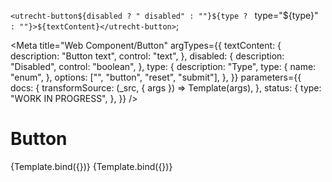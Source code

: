 <!--
@license EUPL-1.2
Copyright (c) 2021 Gemeente Utrecht
Copyright (c) 2021 Robbert Broersma
-->



  `<utrecht-button${disabled ? " disabled" : ""}${type ? ` type="${type}"` : ""}>${textContent}</utrecht-button>`;

<Meta
  title="Web Component/Button"
  argTypes={{
    textContent: {
      description: "Button text",
      control: "text",
    },
    disabled: {
      description: "Disabled",
      control: "boolean",
    },
    type: {
      description: "Type",
      type: {
        name: "enum",
      },
      options: ["", "button", "reset", "submit"],
    },
  }}
  parameters={{
    docs: {
      transformSource: (_src, { args }) => Template(args),
    },
    status: {
      type: "WORK IN PROGRESS",
    },
  }}
/>

# Button

<Canvas>
  <Story
    name="Button"
    args={{
      disabled: false,
      textContent: "Read more...",
      type: "",
    }}
  >
    {Template.bind({})}
  </Story>
</Canvas>

<ArgsTable story="Button" />

<Canvas>
  <Story
    name="Submit button"
    args={{
      textContent: "Send",
      type: "submit",
    }}
  >
    {Template.bind({})}
  </Story>
</Canvas>
